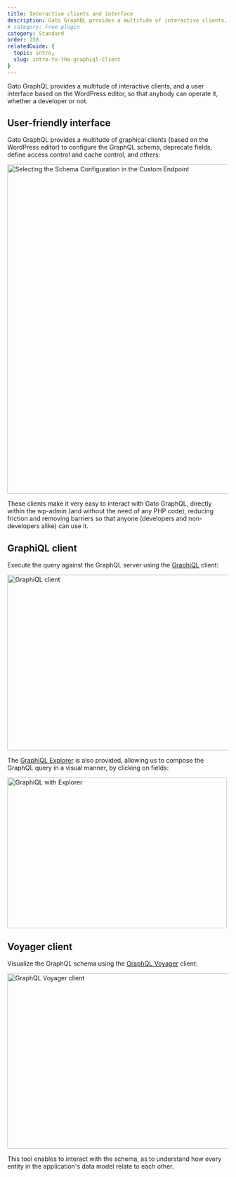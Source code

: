 ```yaml
---
title: Interactive clients and interface
description: Gato GraphQL provides a multitude of interactive clients, and a user interface based on the WordPress editor.
# category: Free plugin
category: Standard
order: 158
relatedGuide: {
  topic: intro,
  slug: intro-to-the-graphiql-client
}
---
```


Gato GraphQL provides a multitude of interactive clients, and a user interface based on the WordPress editor, so that anybody can operate it, whether a developer or not.

## User-friendly interface

Gato GraphQL provides a multitude of graphical clients (based on the WordPress editor) to configure the GraphQL schema, deprecate fields, define access control and cache control, and others:

<Image
  src="/assets/guides/upstream/schema-configuration-in-custom-endpoint.png"
  width="1024"
  height="750"
  alt="Selecting the Schema Configuration in the Custom Endpoint"
  caption="Selecting the Schema Configuration in the Custom Endpoint"
/>

These clients make it very easy to interact with Gato GraphQL, directly within the wp-admin (and without the need of any PHP code), reducing friction and removing barriers so that anyone (developers and non-developers alike) can use it.

## GraphiQL client

Execute the query against the GraphQL server using the [GraphiQL](https://github.com/graphql/graphiql) client:

<Image
  src="/assets/features/graphiql.png"
  width="620"
  height="400"
  alt="GraphiQL client"
  caption="GraphiQL client"
/>

The [GraphiQL Explorer](https://github.com/OneGraph/graphiql-explorer) is also provided, allowing us to compose the GraphQL query in a visual manner, by clicking on fields:

<Image
  src="/assets/features/graphiql-explorer.gif"
  width="500"
  height="343"
  alt="GraphiQL with Explorer"
  caption="GraphiQL with Explorer"
/>

## Voyager client

Visualize the GraphQL schema using the [GraphQL Voyager](https://github.com/APIs-guru/graphql-voyager) client:

<Image
  src="/assets/features/graphql-voyager.png"
  width="620"
  height="400"
  alt="GraphQL Voyager client"
  caption="GraphQL Voyager client"
/>

This tool enables to interact with the schema, as to understand how every entity in the application's data model relate to each other.
